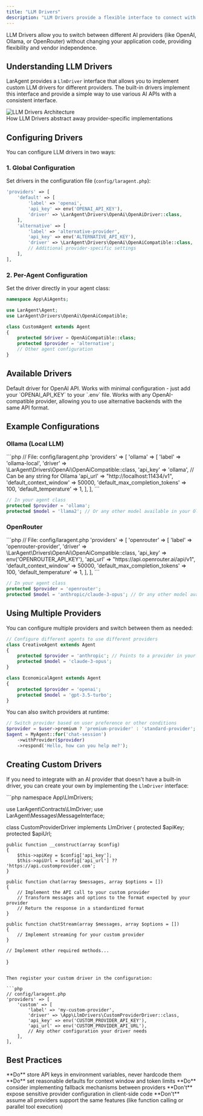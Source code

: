```yaml
---
title: "LLM Drivers"
description: "LLM Drivers provide a flexible interface to connect with different AI providers while maintaining a consistent API for your application."
---
```


<Note>
LLM Drivers allow you to switch between different AI providers (like OpenAI, Ollama, or OpenRouter) without changing your application code, providing flexibility and vendor independence.
</Note>

## Understanding LLM Drivers

LarAgent provides a `LlmDriver` interface that allows you to implement custom LLM drivers for different providers. The built-in drivers implement this interface and provide a simple way to use various AI APIs with a consistent interface.

<Frame>
  <img src="/images/llm-drivers-diagram.png" alt="LLM Drivers Architecture" />
  <figcaption>How LLM Drivers abstract away provider-specific implementations</figcaption>
</Frame>

## Configuring Drivers

You can configure LLM drivers in two ways:

### 1. Global Configuration

Set drivers in the configuration file (`config/laragent.php`):

```php
'providers' => [
    'default' => [
        'label' => 'openai',
        'api_key' => env('OPENAI_API_KEY'),
        'driver' => \LarAgent\Drivers\OpenAi\OpenAiDriver::class,
    ],
    'alternative' => [
        'label' => 'alternative-provider',
        'api_key' => env('ALTERNATIVE_API_KEY'),
        'driver' => \LarAgent\Drivers\OpenAi\OpenAiCompatible::class,
        // Additional provider-specific settings
    ],
],
```

### 2. Per-Agent Configuration

Set the driver directly in your agent class:

```php
namespace App\AiAgents;

use LarAgent\Agent;
use LarAgent\Drivers\OpenAi\OpenAiCompatible;

class CustomAgent extends Agent
{
    protected $driver = OpenAiCompatible::class;
    protected $provider = 'alternative';
    // Other agent configuration
}
```

## Available Drivers

<CardGroup cols={2}>
  <Card title="OpenAiDriver" icon="openai">
    Default driver for OpenAI API. Works with minimal configuration - just add your `OPENAI_API_KEY` to your `.env` file.
  </Card>
  <Card title="OpenAiCompatible" icon="plug">
    Works with any OpenAI-compatible provider, allowing you to use alternative backends with the same API format.
  </Card>
</CardGroup>

## Example Configurations

### Ollama (Local LLM)

<Accordion title="Ollama Configuration">
```php
// File: config/laragent.php
'providers' => [
    'ollama' => [
        'label' => 'ollama-local',
        'driver' => \LarAgent\Drivers\OpenAi\OpenAiCompatible::class,
        'api_key' => 'ollama', // Can be any string for Ollama
        'api_url' => "http://localhost:11434/v1",
        'default_context_window' => 50000,
        'default_max_completion_tokens' => 100,
        'default_temperature' => 1,
    ],
],
```

```php
// In your agent class
protected $provider = 'ollama';
protected $model = 'llama2'; // Or any other model available in your Ollama instance
```
</Accordion>

### OpenRouter

<Accordion title="OpenRouter Configuration">
```php
// File: config/laragent.php
'providers' => [
    'openrouter' => [
        'label' => 'openrouter-provider',
        'driver' => \LarAgent\Drivers\OpenAi\OpenAiCompatible::class,
        'api_key' => env('OPENROUTER_API_KEY'),
        'api_url' => "https://api.openrouter.ai/api/v1",
        'default_context_window' => 50000,
        'default_max_completion_tokens' => 100,
        'default_temperature' => 1,
    ],
],
```

```php
// In your agent class
protected $provider = 'openrouter';
protected $model = 'anthropic/claude-3-opus'; // Or any other model available on OpenRouter
```
</Accordion>

## Using Multiple Providers

You can configure multiple providers and switch between them as needed:

```php
// Configure different agents to use different providers
class CreativeAgent extends Agent
{
    protected $provider = 'anthropic'; // Points to a provider in your config
    protected $model = 'claude-3-opus';
}

class EconomicalAgent extends Agent
{
    protected $provider = 'openai';
    protected $model = 'gpt-3.5-turbo';
}
```

You can also switch providers at runtime:

```php
// Switch provider based on user preference or other conditions
$provider = $user->premium ? 'premium-provider' : 'standard-provider';
$agent = MyAgent::for('chat-session')
    ->withProvider($provider)
    ->respond('Hello, how can you help me?');
```

## Creating Custom Drivers

If you need to integrate with an AI provider that doesn't have a built-in driver, you can create your own by implementing the `LlmDriver` interface:

<Accordion title="Custom Driver Example">
```php
namespace App\LlmDrivers;

use LarAgent\Contracts\LlmDriver;
use LarAgent\Messages\MessageInterface;

class CustomProviderDriver implements LlmDriver
{
    protected $apiKey;
    protected $apiUrl;
    
    public function __construct(array $config)
    {
        $this->apiKey = $config['api_key'];
        $this->apiUrl = $config['api_url'] ?? 'https://api.customprovider.com';
    }
    
    public function chat(array $messages, array $options = [])
    {
        // Implement the API call to your custom provider
        // Transform messages and options to the format expected by your provider
        // Return the response in a standardized format
    }
    
    public function chatStream(array $messages, array $options = [])
    {
        // Implement streaming for your custom provider
    }
    
    // Implement other required methods...
}
```

Then register your custom driver in the configuration:

```php
// config/laragent.php
'providers' => [
    'custom' => [
        'label' => 'my-custom-provider',
        'driver' => \App\LlmDrivers\CustomProviderDriver::class,
        'api_key' => env('CUSTOM_PROVIDER_API_KEY'),
        'api_url' => env('CUSTOM_PROVIDER_API_URL'),
        // Any other configuration your driver needs
    ],
],
```
</Accordion>

## Best Practices

<Check>
**Do** store API keys in environment variables, never hardcode them
</Check>

<Check>
**Do** set reasonable defaults for context window and token limits
</Check>

<Check>
**Do** consider implementing fallback mechanisms between providers
</Check>

<X>
**Don't** expose sensitive provider configuration in client-side code
</X>

<X>
**Don't** assume all providers support the same features (like function calling or parallel tool execution)
</X>
